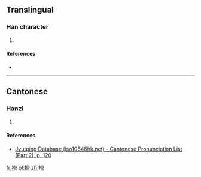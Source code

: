 ==Translingual==

===Han character===
{{Han char|rn=64|rad=手|as=17|sn=20|four=|canj=手火火口 (QFFR)|ids=⿰[[扌]][[營]]}}

# {{defn|Han|sort=手17}}

====References====
* {{Han ref|kx=0463.211|hdz=31988.101|uh=651A|ud=25882}}

----

==Cantonese==

===Hanzi===
{{yue-hanzi|jyut=[[jing4]]|y=ying4}}

# {{defn|lang=yue|sort=手17}}

====References====
*[http://www.iso10646hk.net/jp/document/download.jsp Jyutping Database (iso10646hk.net) - Cantonese Pronunciation List (Part 2), p. 120]

[[fr:攚]]
[[pl:攚]]
[[zh:攚]]